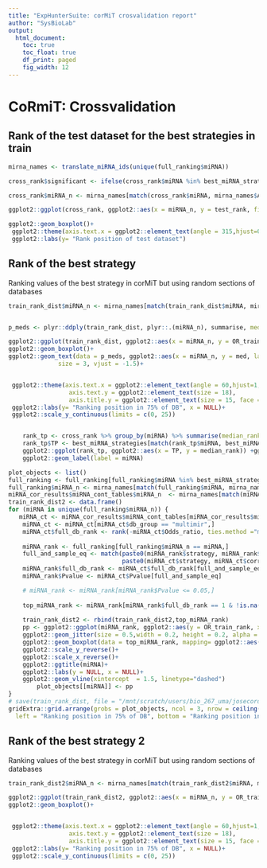 ```yaml
---  
title: "ExpHunterSuite: corMiT crosvalidation report"
author: "SysBioLab"
output: 
  html_document:
    toc: true
    toc_float: true
    df_print: paged
    fig_width: 12
---
```


<style type='text/css'>
    body .main-container {
        max-width: 90%;

    }

    .plot_real_size {
      overflow: scroll;
      max-height: 600px;
    }

    .plot_real_size img{
      max-width: none;
      max-height: none;
    }

    embed {
   
  }   
</style>
# **CoRmiT: Crossvalidation**

## Rank of the test dataset for the best strategies in train 

```r

mirna_names <- translate_miRNA_ids(unique(full_ranking$miRNA))
```

```r

cross_rank$significant <- ifelse(cross_rank$miRNA %in% best_miRNA_strategies$miRNA, "significant", "not significant")

cross_rank$miRNA_n <- mirna_names[match(cross_rank$miRNA, mirna_names$Accession), "TargetName"]   

ggplot2::ggplot(cross_rank, ggplot2::aes(x = miRNA_n, y = test_rank, fill = significant)) + 

ggplot2::geom_boxplot()+
 ggplot2::theme(axis.text.x = ggplot2::element_text(angle = 315,hjust=0,vjust=0)) +
 ggplot2::labs(y= "Rank position of test dataset")


```

## Rank of the best strategy

Ranking values of the best strategy in corMiT but using random sections of databases

```r

train_rank_dist$miRNA_n <- mirna_names[match(train_rank_dist$miRNA, mirna_names$Accession), "TargetName"]   


p_meds <- plyr::ddply(train_rank_dist, plyr::.(miRNA_n), summarise, med = median(OR_train_rank))

ggplot2::ggplot(train_rank_dist, ggplot2::aes(x = miRNA_n, y = OR_train_rank)) + 
ggplot2::geom_boxplot()+
ggplot2::geom_text(data = p_meds, ggplot2::aes(x = miRNA_n, y = med, label = med), 
              size = 3, vjust = -1.5)+


 ggplot2::theme(axis.text.x = ggplot2::element_text(angle = 60,hjust=1,vjust=1, size = 18),
                 axis.text.y = ggplot2::element_text(size = 18), 
                 axis.title.y = ggplot2::element_text(size = 15, face = "bold")) +
 ggplot2::labs(y= "Ranking position in 75% of DB", x = NULL)+
 ggplot2::scale_y_continuous(limits = c(0, 25))



```

```r
	
	rank_tp <- cross_rank %>% group_by(miRNA) %>% summarise(median_rank = median(test_rank))
	rank_tp$TP <- best_miRNA_strategies[match(rank_tp$miRNA, best_miRNA_strategies$miRNA), "TP"]
	ggplot2::ggplot(rank_tp, ggplot2::aes(x = TP, y = median_rank)) +ggplot2::geom_point()+
	ggplot2::geom_label(label = miRNA) 
```

```r

plot_objects <- list()
full_ranking <- full_ranking[full_ranking$miRNA %in% best_miRNA_strategies$miRNA,]
full_ranking$miRNA_n <- mirna_names[match(full_ranking$miRNA, mirna_names$Accession), "TargetName"] 
miRNA_cor_results$miRNA_cont_tables$miRNA_n  <- mirna_names[match(miRNA_cor_results$miRNA_cont_tables$miRNA, mirna_names$Accession), "TargetName"] 
train_rank_dist2 <- data.frame()
for (miRNA in unique(full_ranking$miRNA_n)) {
   miRNA_ct <- miRNA_cor_results$miRNA_cont_tables[miRNA_cor_results$miRNA_cont_tables$miRNA_n == miRNA,]
    miRNA_ct <- miRNA_ct[miRNA_ct$db_group == "multimir",]
    miRNA_ct$full_db_rank <- rank(-miRNA_ct$Odds_ratio, ties.method ="min")
    
    miRNA_rank <- full_ranking[full_ranking$miRNA_n == miRNA,]
    full_and_sample_eq <- match(paste0(miRNA_rank$strategy, miRNA_rank$corr_cutoff),
                                paste0(miRNA_ct$strategy, miRNA_ct$corr_cutoff))
    miRNA_rank$full_db_rank <- miRNA_ct$full_db_rank[full_and_sample_eq]
    miRNA_rank$Pvalue <- miRNA_ct$Pvalue[full_and_sample_eq]

    # miRNA_rank <- miRNA_rank[miRNA_rank$Pvalue <= 0.05,]
    
    top_miRNA_rank <- miRNA_rank[miRNA_rank$full_db_rank == 1 & !is.na(miRNA_rank$full_db_rank),]
   
    train_rank_dist2 <- rbind(train_rank_dist2,top_miRNA_rank)
    pp <- ggplot2::ggplot(miRNA_rank, ggplot2::aes(y = OR_train_rank, x = full_db_rank))+
    ggplot2::geom_jitter(size = 0.5,width = 0.2, height = 0.2, alpha = 0.3) + 
    ggplot2::geom_boxplot(data = top_miRNA_rank, mapping= ggplot2::aes(y = OR_train_rank, x = 0))+
    ggplot2::scale_y_reverse()+
    ggplot2::scale_x_reverse()+
    ggplot2::ggtitle(miRNA)+
    ggplot2::labs(y = NULL, x = NULL)+
    ggplot2::geom_vline(xintercept  = 1.5, linetype="dashed")
        plot_objects[[miRNA]] <- pp
}
# save(train_rank_dist, file = "/mnt/scratch/users/bio_267_uma/josecordoba/NGS_projects/LaforaRNAseq/analysis/target_wf_pearson/ctrl_vs_mut_deff/coRmiT.R_0000/test2.Rdata")
gridExtra::grid.arrange(grobs = plot_objects, ncol = 3, nrow = ceiling(length(plot_objects)/3),
  left = "Ranking position in 75% of DB", bottom = "Ranking position in 100% of DB")
```


## Rank of the best strategy 2

Ranking values of the best strategy in corMiT but using random sections of databases

```r

train_rank_dist2$miRNA_n <- mirna_names[match(train_rank_dist2$miRNA, mirna_names$Accession), "TargetName"]   

ggplot2::ggplot(train_rank_dist2, ggplot2::aes(x = miRNA_n, y = OR_train_rank)) + 
ggplot2::geom_boxplot()+


 ggplot2::theme(axis.text.x = ggplot2::element_text(angle = 60,hjust=1,vjust=1, size = 18),
                 axis.text.y = ggplot2::element_text(size = 18), 
                 axis.title.y = ggplot2::element_text(size = 15, face = "bold")) +
 ggplot2::labs(y= "Ranking position in 75% of DB", x = NULL)+
 ggplot2::scale_y_continuous(limits = c(0, 25))



```
